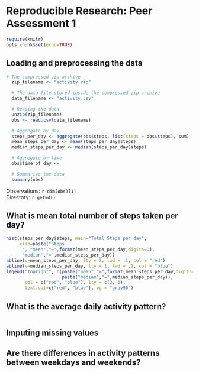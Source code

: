 # Reproducible Research: Peer Assessment 1

```r
require(knitr)
opts_chunk$set(echo=TRUE)
```

## Loading and preprocessing the data
```r
# The compressed zip archive
  zip_filename <- "activity.zip"

  # The data file stored inside the compressed zip archive
  data_filename <- "activity.csv"

  # Reading the data
  unzip(zip_filename)
  obs <- read.csv(data_filename)

  # Aggregate by day
  steps_per_day <- aggregate(obs$steps, list(steps = obs$steps), sum)
  mean_steps_per_day <- mean(steps_per_day$steps)
  median_steps_per_day <- median(steps_per_day$steps)

  # Aggregate by time
  obs$time_of_day <- 

  # Summarize the data
  summary(obs)
```
Observations: `r dim(obs)[1]`  
Directory: `r getwd()`


## What is mean total number of steps taken per day?
```r
hist(steps_per_day$steps, main="Total Steps per day", 
     xlab=paste("Steps
      ", "mean","=",format(mean_steps_per_day,digits=0), 
      "median","=",median_steps_per_day))
abline(v=mean_steps_per_day, lty = 2, lwd = .1, col = "red")
abline(v=median_steps_per_day, lty = 1, lwd = .1, col = "blue")
legend("topright", c(paste("mean","=",format(mean_steps_per_day,digits=0)), 
                     paste("median","=",median_steps_per_day)), 
       col = c("red", "blue"), lty = c(2, 1),
       text.col=c("red", "blue"), bg = "gray90")
```

## What is the average daily activity pattern?
```r

```


## Imputing missing values



## Are there differences in activity patterns between weekdays and weekends?
